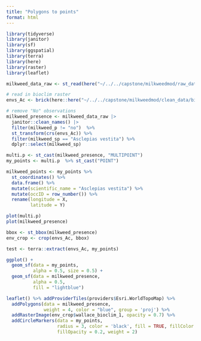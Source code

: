 ```yaml
---
title: "Polygons to points"
format: html
---
```


```r
library(tidyverse)
library(janitor)
library(sf)
library(ggspatial)
library(terra)
library(here)
library(raster)
library(leaflet)
```

```r
milkweed_data_raw <- st_read(here("~/../../capstone/milkweedmod/raw_data/milkweed_polygon_data/"))

# read in bioclim raster
envs_Ac <- brick(here::here("~/../../capstone/milkweedmod/clean_data/bioclim/wallace_bioclim.tif"))

# remove "No" observations
milkweed_presence <- milkweed_data_raw |> 
  janitor::clean_names() |> 
  filter(milkweed_p != "no")  %>%
  st_transform(crs(envs_Ac)) %>%
  filter(milkweed_sp == "Asclepias vestita") %>%
  dplyr::select(milkweed_sp)
```


```r
multi.p <- st_cast(milkweed_presence, "MULTIPOINT")
my_points <- multi.p  %>% st_cast("POINT")

milkweed_points <- my_points %>%
  st_coordinates() %>%
  data.frame() %>%
  mutate(scientific_name = "Asclepias vestita") %>%
  mutate(occID = row_number()) %>%
  rename(longitude = X,
         latitude = Y)

plot(multi.p)
plot(milkweed_presence)
```


```r
bbox <- st_bbox(milkweed_presence)
env_crop <- crop(envs_Ac, bbox)

test <- terra::extract(envs_Ac, my_points)

ggplot() +
  geom_sf(data = my_points,
          alpha = 0.5, size = 0.5) +
  geom_sf(data = milkweed_presence,
          alpha = 0.5,
          fill = "lightblue")
```

```r
leaflet() %>% addProviderTiles(providers$Esri.WorldTopoMap) %>%
  addPolygons(data = milkweed_presence,
              weight = 4, color = "blue", group = 'proj') %>%
  addRasterImage(env_crop$wallace_bioclim_1, opacity = 0.7) %>%
  addCircleMarkers(data = my_points,
                   radius = 3, color = 'black', fill = TRUE, fillColor = "black",
                   fillOpacity = 0.2, weight = 2)
```

